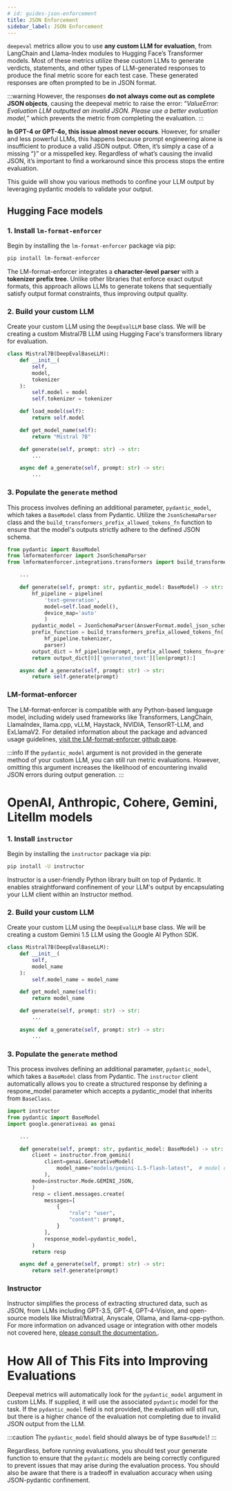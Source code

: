 ```yaml
---
# id: guides-json-enforcement
title: JSON Enforcement
sidebar_label: JSON Enforcement
---
```


`deepeval` metrics allow you to use **any custom LLM for evaluation**, from LangChain and Llama-Index modules to Hugging Face’s Transformer models. Most of these metrics utilize these custom LLMs to generate verdicts, statements, and other types of LLM-generated responses to produce the final metric score for each test case. These generated responses are often prompted to be in JSON format.

:::warning
However, the responses **do not always come out as complete JSON objects**, causing the deepeval metric to raise the error: “_ValueError: Evaluation LLM outputted an invalid JSON. Please use a better evaluation model,_” which prevents the metric from completing the evaluation.
:::

**In GPT-4 or GPT-4o, this issue almost never occurs**. However, for smaller and less powerful LLMs, this happens because prompt engineering alone is insufficient to produce a valid JSON output. Often, it’s simply a case of a missing “}” or a misspelled key. Regardless of what’s causing the invalid JSON, it’s important to find a workaround since this process stops the entire evaluation.

This guide will show you various methods to confine your LLM output by leveraging pydantic models to validate your output.

## Hugging Face models

### 1. Install `lm-format-enforcer`

Begin by installing the `lm-format-enforcer` package via pip:

```bash
pip install lm-format-enforcer
```

The LM-format-enforcer integrates a **character-level parser** with a **tokenizer prefix tree**. Unlike other libraries that enforce exact output formats, this approach allows LLMs to generate tokens that sequentially satisfy output format constraints, thus improving output quality.

### 2. Build your custom LLM

Create your custom LLM using the `DeepEvalLLM` base class. We will be creating a custom Mistral7B LLM using Hugging Face's transformers library for evaluation.

```python
class Mistral7B(DeepEvalBaseLLM):
    def __init__(
        self,
        model,
        tokenizer
    ):
        self.model = model
        self.tokenizer = tokenizer

    def load_model(self):
        return self.model

    def get_model_name(self):
        return "Mistral 7B"

    def generate(self, prompt: str) -> str:
        ...

    async def a_generate(self, prompt: str) -> str:
        ...

```

### 3. Populate the `generate` method

This process involves defining an additional parameter, `pydantic_model`, which takes a `BaseModel` class from Pydantic. Utilize the `JsonSchemaParser` class and the `build_transformers_prefix_allowed_tokens_fn` function to ensure that the model's outputs strictly adhere to the defined JSON schema.

```python
from pydantic import BaseModel
from lmformatenforcer import JsonSchemaParser
from lmformatenforcer.integrations.transformers import build_transformers_prefix_allowed_tokens_fn

    ...

    def generate(self, prompt: str, pydantic_model: BaseModel) -> str:
        hf_pipeline = pipeline(
            'text-generation',
            model=self.load_model(),
            device_map='auto'
            )
        pydantic_model = JsonSchemaParser(AnswerFormat.model_json_schema())
        prefix_function = build_transformers_prefix_allowed_tokens_fn(
            hf_pipeline.tokenizer,
            parser)
        output_dict = hf_pipeline(prompt, prefix_allowed_tokens_fn=prefix_function)
        return output_dict[0]['generated_text'][len(prompt):]

    async def a_generate(self, prompt: str) -> str:
        return self.generate(prompt)

```

### LM-format-enforcer

The LM-format-enforcer is compatible with any Python-based language model, including widely used frameworks like Transformers, LangChain, LlamaIndex, llama.cpp, vLLM, Haystack, NVIDIA, TensorRT-LLM, and ExLlamaV2. For detailed information about the package and advanced usage guidelines, [visit the LM-format-enforcer github page](https://github.com/noamgat/lm-format-enforcer).

:::info
If the `pydantic_model` argument is not provided in the generate method of your custom LLM, you can still run metric evaluations. However, omitting this argument increases the likelihood of encountering invalid JSON errors during output generation.
:::

# OpenAI, Anthropic, Cohere, Gemini, Litellm models

### 1. Install `instructor`

Begin by installing the `instructor` package via pip:

```bash
pip install -U instructor
```

Instructor is a user-friendly Python library built on top of Pydantic. It enables straightforward confinement of your LLM's output by encapsulating your LLM client within an Instructor method.

### 2. Build your custom LLM

Create your custom LLM using the `DeepEvalLLM` base class. We will be creating a custom Gemini 1.5 LLM using the Google AI Python SDK.

```python
class Mistral7B(DeepEvalBaseLLM):
    def __init__(
        self,
        model_name
    ):
        self.model_name = model_name

    def get_model_name(self):
        return model_name

    def generate(self, prompt: str) -> str:
        ...

    async def a_generate(self, prompt: str) -> str:
        ...

```

### 3. Populate the `generate` method

This process involves defining an additional parameter, `pydantic_model`, which takes a `BaseModel` class from Pydantic. The `instructor` client automatically allows you to create a structured response by defining a respone_model parameter which accepts a pydantic_model that inherits from `BaseClass`.

```python
import instructor
from pydantic import BaseModel
import google.generativeai as genai

    ...

    def generate(self, prompt: str, pydantic_model: BaseModel) -> str:
        client = instructor.from_gemini(
            client=genai.GenerativeModel(
                model_name="models/gemini-1.5-flash-latest",  # model defaults to "gemini-pro"
            ),
        mode=instructor.Mode.GEMINI_JSON,
        )
        resp = client.messages.create(
            messages=[
                {
                    "role": "user",
                    "content": prompt,
                }
            ],
            response_model=pydantic_model,
        )
        return resp

    async def a_generate(self, prompt: str) -> str:
        return self.generate(prompt)

```

### Instructor

Instructor simplifies the process of extracting structured data, such as JSON, from LLMs including GPT-3.5, GPT-4, GPT-4-Vision, and open-source models like Mistral/Mixtral, Anyscale, Ollama, and llama-cpp-python. For more information on advanced usage or integration with other models not covered here, [please consult the documentation.](https://github.com/jxnl/instructor).

# How All of This Fits into Improving Evaluations

Deepeval metrics will automatically look for the `pydantic_model` argument in custom LLMs. If supplied, it will use the associated `pydantic` model for the task. If the `pydantic_model` field is not provided, the evaluation will still run, but there is a higher chance of the evaluation not completing due to invalid JSON output from the LLM.

:::caution
The `pydantic_model` field should always be of type `BaseModel`!
:::

Regardless, before running evaluations, you should test your generate function to ensure that the `pydantic` models are being correctly configured to prevent issues that may arise during the evaluation process. You should also be aware that there is a tradeoff in evaluation accuracy when using JSON-pydantic confinement.
